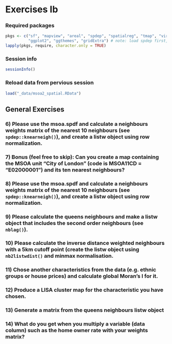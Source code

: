::: {.content-hidden unless-format="html"}
$$
\newcommand{\Exp}{\mathrm{E}}
\newcommand\given[1][]{\:#1\vert\:}
\newcommand{\Cov}{\mathrm{Cov}}
\newcommand{\Var}{\mathrm{Var}}
\newcommand{\rank}{\mathrm{rank}}
\newcommand{\bm}[1]{\boldsymbol{\mathbf{#1}}}
$$
:::


# Exercises Ib

### Required packages {.unnumbered}

```r
pkgs <- c("sf", "mapview", "areal", "spdep", "spatialreg", "tmap", "viridisLite",
          "ggplot2", "ggthemes", "gridExtra") # note: load spdep first, then spatialreg
lapply(pkgs, require, character.only = TRUE)

```

### Session info {.unnumbered}

```r
sessionInfo()

```

### Reload data from pervious session {.unnumbered}

```r
load("_data/msoa2_spatial.RData")
```





## General Exercises


### 6) Please use the msoa.spdf and calculate a neighbours weights matrix of the nearest 10 neighbours (see `spdep::knearneigh()`), and create a listw object using row normalization. {.unnumbered}



### 7) Bonus (feel free to skip): Can you create a map containing the MSOA unit "City of London" (code is MSOA11CD = "E02000001") and its ten nearest neighbours? {.unnumbered}




### 8) Please use the msoa.spdf and calculate a neighbours weights matrix of the nearest 10 neighbours (see `spdep::knearneigh()`), and create a listw object using row normalization. {.unnumbered}




### 9) Please calculate the queens neighbours and make a listw object that includes the second order neighbours (see `nblag()`). {.unnumbered}



### 10) Please calculate the inverse distance weighted neighbours with a 5km cutoff point (create the listw object using `nb2listwdist()` and minmax normalisation.   {.unnumbered}



### 11) Chose another characteristics from the data (e.g. ethnic groups or house prices) and calculate global Moran's I for it.   {.unnumbered}



### 12)  Produce a LISA cluster map for the characteristic you have chosen.   {.unnumbered}



### 13) Generate a matrix from the queens neighbours listw object {.unnumbered}



### 14) What do you get when you multiply a variable (data column) such as the home owner rate with your weights matrix? {.unnumbered}





